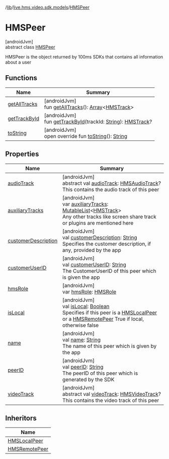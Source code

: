 /[lib](/api-reference/android/v2/home/content)/[live.hms.video.sdk.models](../index)/[HMSPeer](index)

# HMSPeer

[androidJvm]\
abstract class [HMSPeer](index)

HMSPeer is the object returned by 100ms SDKs that contains all information about a user

## Functions

| Name                            | Summary                                                                                                                                                                                                             |
| ------------------------------- | ------------------------------------------------------------------------------------------------------------------------------------------------------------------------------------------------------------------- |
| [getAllTracks](get-all-tracks)  | [androidJvm]<br />fun [getAllTracks](get-all-tracks)(): [Array](https://kotlinlang.org/api/latest/jvm/stdlib/kotlin/-array/index.html)<[HMSTrack](../../live.hms.video.media.tracks/-h-m-s-track/index)>            |
| [getTrackById](get-track-by-id) | [androidJvm]<br />fun [getTrackById](get-track-by-id)(trackId: [String](https://kotlinlang.org/api/latest/jvm/stdlib/kotlin/-string/index.html)): [HMSTrack](../../live.hms.video.media.tracks/-h-m-s-track/index)? |
| [toString](to-string)           | [androidJvm]<br />open override fun [toString](to-string)(): [String](https://kotlinlang.org/api/latest/jvm/stdlib/kotlin/-string/index.html)                                                                       |

## Properties

| Name                                        | Summary                                                                                                                                                                                                                                                                                                          |
| ------------------------------------------- | ---------------------------------------------------------------------------------------------------------------------------------------------------------------------------------------------------------------------------------------------------------------------------------------------------------------- |
| [audioTrack](audio-track)                   | [androidJvm]<br />abstract val [audioTrack](audio-track): [HMSAudioTrack](../../live.hms.video.media.tracks/-h-m-s-audio-track/index)?<br />This contains the audio track of this peer                                                                                                                           |
| [auxiliaryTracks](auxiliary-tracks)         | [androidJvm]<br />var [auxiliaryTracks](auxiliary-tracks): [MutableList](https://kotlinlang.org/api/latest/jvm/stdlib/kotlin.collections/-mutable-list/index.html)<[HMSTrack](../../live.hms.video.media.tracks/-h-m-s-track/index)><br />Any other tracks like screen share track or plugins are mentioned here |
| [customerDescription](customer-description) | [androidJvm]<br />val [customerDescription](customer-description): [String](https://kotlinlang.org/api/latest/jvm/stdlib/kotlin/-string/index.html)<br />Specifies the customer description, if any, provided by the app                                                                                         |
| [customerUserID](customer-user-i-d)         | [androidJvm]<br />val [customerUserID](customer-user-i-d): [String](https://kotlinlang.org/api/latest/jvm/stdlib/kotlin/-string/index.html)<br />The CustomerUserID of this peer which is given the app                                                                                                          |
| [hmsRole](hms-role)                         | [androidJvm]<br />var [hmsRole](hms-role): [HMSRole](../../live.hms.video.sdk.models.role/-h-m-s-role/index)                                                                                                                                                                                                     |
| [isLocal](is-local)                         | [androidJvm]<br />val [isLocal](is-local): [Boolean](https://kotlinlang.org/api/latest/jvm/stdlib/kotlin/-boolean/index.html)<br />Specifies if this peer is a [HMSLocalPeer](../-h-m-s-local-peer/index) or a [HMSRemotePeer](../-h-m-s-remote-peer/index) True if local, otherwise false                       |
| [name](name)                                | [androidJvm]<br />val [name](name): [String](https://kotlinlang.org/api/latest/jvm/stdlib/kotlin/-string/index.html)<br />The name of this peer which is given by the app                                                                                                                                        |
| [peerID](peer-i-d)                          | [androidJvm]<br />val [peerID](peer-i-d): [String](https://kotlinlang.org/api/latest/jvm/stdlib/kotlin/-string/index.html)<br />The peerID of this peer which is generated by the SDK                                                                                                                            |
| [videoTrack](video-track)                   | [androidJvm]<br />abstract val [videoTrack](video-track): [HMSVideoTrack](../../live.hms.video.media.tracks/-h-m-s-video-track/index)?<br />This contains the video track of this peer                                                                                                                           |

## Inheritors

| Name                                         |
| -------------------------------------------- |
| [HMSLocalPeer](../-h-m-s-local-peer/index)   |
| [HMSRemotePeer](../-h-m-s-remote-peer/index) |
